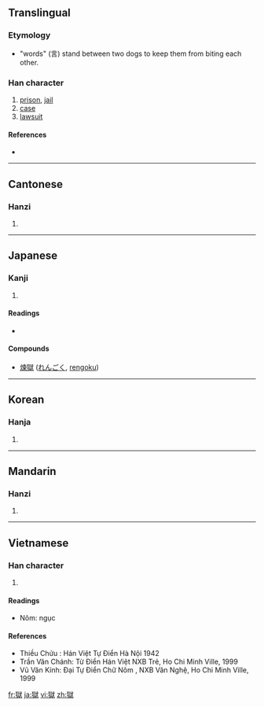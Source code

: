 {{also|狱}}
==Translingual==

===Etymology===
{{Han compound|㹜|t1=two dogs|言|t2=words|ls=ic}}
*"words" (言) stand between two dogs to keep them from biting each other.

===Han character===
{{Han char|rn=94|rad=犬|as=10|sn=13|four=4323<sub>4</sub>|canj=大竹卜口大 (KHYRK)}}

# [[prison]], [[jail]]
# [[case]]
# [[lawsuit]]

====References====
* {{Han ref|kx=0717.030|dkj=20603|dj=1128.220|hdz=21365.160|uh=7344|ud=29508|bh=BABB|bd=47803}}

----

==Cantonese==

===Hanzi===
{{yue-hanzi|jyut=|y=yuk6|sim=狱}}

# {{defn|Cantonese|sort=犬10}}

----

==Japanese==

===Kanji===
{{ja-kanji|grade=c|rs=犬10}}

# {{defn|Japanese|sort=犬10}}

====Readings====
* {{ja-readings|on=[[ごく]] (goku), [[きょく]] (kyoku)|kun=[[ひとや]] (hitoya)}}

====Compounds====
*[[煉獄]] ([[れんごく]], [[rengoku]])

----

==Korean==

===Hanja===
{{ko-hanja|hangeul=옥|eumhun=|rv=ok|mr=ok|y=ok}}

# {{defn|Korean|sort=犬10}}

----

==Mandarin==

===Hanzi===
{{cmn-hanzi|sim=狱|pin=[[yù]] ([[yu4]])|wg=yü<sup>4</sup>}}

# {{defn|Mandarin|sort=犬10}}

----

==Vietnamese==

===Han character===
{{vi-hantu|ngục|rs=犬10}}

# {{defn|Vietnamese|sort=犬10}}

====Readings====
* Nôm: ngục

====References====
* Thiều Chửu : Hán Việt Tự Điển  Hà Nội 1942
* Trần Văn Chánh: Từ Điển Hán Việt NXB Trẻ, Ho Chi Minh Ville, 1999
* Vũ Văn Kính: Đại Tự Điển Chữ Nôm , NXB Văn Nghệ, Ho Chi Minh Ville, 1999

[[fr:獄]]
[[ja:獄]]
[[vi:獄]]
[[zh:獄]]